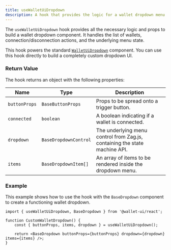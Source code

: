 ```yaml
---
title: useWalletUiDropdown
description: A hook that provides the logic for a wallet dropdown menu.
---
```



The `useWalletUiDropdown` hook provides all the necessary logic and props to build a wallet dropdown component. It handles the list of wallets, connection/disconnection actions, and the underlying menu state.

This hook powers the standard [`WalletUiDropdown`](../components/dropdown) component. You can use this hook directly to build a completely custom dropdown UI.

### Return Value

The hook returns an object with the following properties:

| Name          | Type                  | Description                                                                |
|---------------|-----------------------|----------------------------------------------------------------------------|
| `buttonProps` | `BaseButtonProps`     | Props to be spread onto a trigger button.                                  |
| `connected`   | `boolean`             | A boolean indicating if a wallet is connected.                             |
| `dropdown`    | `BaseDropdownControl` | The underlying menu control from Zag.js, containing the state machine API. |
| `items`       | `BaseDropdownItem[]`  | An array of items to be rendered inside the dropdown menu.                 |

### Example

This example shows how to use the hook with the `BaseDropdown` component to create a functioning wallet dropdown.

```tsx
import { useWalletUiDropdown, BaseDropdown } from '@wallet-ui/react';

function CustomWalletDropdown() {
    const { buttonProps, items, dropdown } = useWalletUiDropdown();

    return <BaseDropdown buttonProps={buttonProps} dropdown={dropdown} items={items} />;
}
```

<div className="flex gap-4">
    <DocsReactHookUseWalletUiDropdown />
</div>
